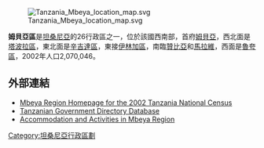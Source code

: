 [[Image:Tanzania_Mbeya_location_map.svg|thumb]]

'''姆貝亞區'''是[[坦桑尼亞|坦桑尼亞]]的26行政區之一，位於該國西南部，首府[[姆貝亞|姆貝亞]]，西北面是[[塔波拉區|塔波拉區]]，東北面是[[辛吉達區|辛吉達區]]，東接[[伊林加區|伊林加區]]，南臨[[贊比亞|贊比亞]]和[[馬拉維|馬拉維]]，西面是[[魯夸區|魯夸區]]，2002年人口2,070,046。

==外部連結==
* [https://web.archive.org/web/20070610162106/http://www.tanzania.go.tz/census/census/mbeya.htm Mbeya Region Homepage for the 2002 Tanzania National Census]
*[https://web.archive.org/web/20060125020114/http://www.tanzania.go.tz/govdirf.html Tanzanian Government Directory Database]
*[https://web.archive.org/web/20110717181423/http://mbeya.uwazi.com/ Accommodation and Activities in Mbeya Region]

{{coord|8|30|S|33|00|E|region:TZ_type:adm1st_source:GNS-enwiki|display=title}}

{{坦尚尼亞行政區劃}}

[[Category:坦桑尼亞行政區劃|Category:坦桑尼亞行政區劃]]


{{Tanzania-stub}}